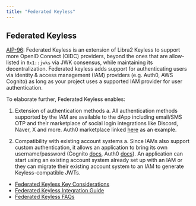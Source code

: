 ```yaml
---
title: "Federated Keyless"
---
```


## Federated Keyless

[AIP-96](https://github.com/libra2-foundation/AIPs/blob/main/aips/aip-96.md): Federated Keyless is an extension of Libra2 Keyless to support more OpenID Connect (OIDC) providers, beyond the ones that are allow-listed in `0x1::jwks` via JWK consensus, while maintaining its decentralization. Federated keyless adds support for authenticating users via identity & access management (IAM) providers (e.g. Auth0, AWS Cognito) as long as your project uses a supported IAM provider for user authentication.

To elaborate further, Federated Keyless enables:

1. Extension of authentication methods
   a. All authentication methods supported by the IAM are available to the dApp including email/SMS OTP and their marketplace of social login integrations like Discord, Naver, X and more. Auth0 marketplace linked [here](https://marketplace.auth0.com/) as an example.

2. Compatibility with existing account systems
   a. Since IAMs also support custom authentication, it allows an application to bring its own username/password (Cognito [docs](https://docs.aws.amazon.com/cognito/latest/developerguide/amazon-cognito-user-pools-authentication-flow.html), Auth0 [docs](https://auth0.com/blog/Custom-Authentication-With-Auth0/)). An application can start using an existing account system already set up with an IAM or they can migrate their existing account system to an IAM to generate Keyless-compatible JWTs.

- [Federated Keyless Key Considerations](/build/guides/libra2-keyless/federated-keyless/key-considerations)
- [Federated Keyless Integration Guide](/build/guides/libra2-keyless/federated-keyless/integration-guide)
- [Federated Keyless FAQs](/build/guides/libra2-keyless/federated-keyless/other)
